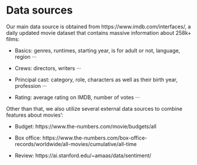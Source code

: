 # Data sources

Our main data source is obtained from https://www.imdb.com/interfaces/,  a daily updated movie dataset that contains massive information about 258k+ films: 

- Basics: genres, runtimes, starting year, is for adult or not, language, region ···

- Crews: directors, writers ···

- Principal cast: category, role, characters as well as their birth year, profession ···

- Rating: average rating on IMDB,  number of votes ···

Other than that, we also utilize several external data sources to combine features about movies’: 

- Budget: https://www.the-numbers.com/movie/budgets/all

- Box office: https://www.the-numbers.com/box-office-records/worldwide/all-movies/cumulative/all-time

- Review: https://ai.stanford.edu/~amaas/data/sentiment/

